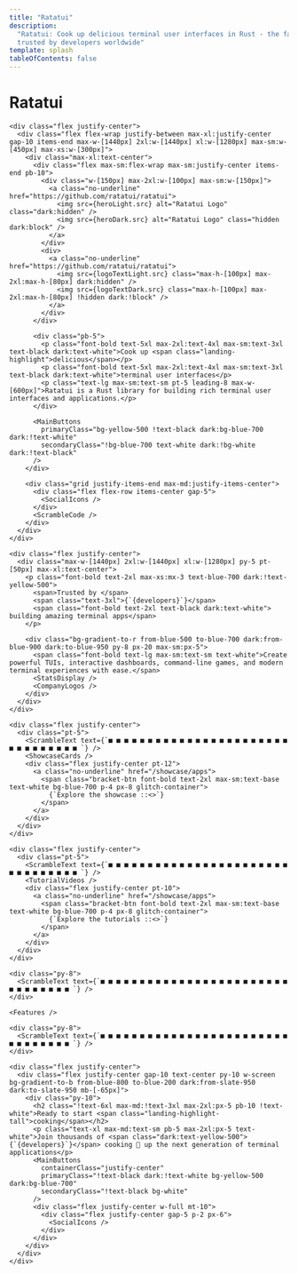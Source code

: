 ```yaml
---
title: "Ratatui"
description:
  "Ratatui: Cook up delicious terminal user interfaces in Rust - the fast, lightweight TUI library
  trusted by developers worldwide"
template: splash
tableOfContents: false
---
```





<div class="flex justify-center landing-mono">
  <div>
    <h1>Ratatui</h1>
    <RandomDots
      gridSize={15}
      numClusters={15}
      dotsPerCluster={100}
      clusterRadius={120}
      dotSize={3}
      pattern="random"
      opacity={0.2}
      fixed={true}
      colors={['#64748b', '#f1f5f9', '#64748b', '#334155']}
    />

    <div class="flex justify-center">
      <div class="flex flex-wrap justify-between max-xl:justify-center gap-10 items-end max-w-[1440px] 2xl:w-[1440px] xl:w-[1280px] max-sm:w-[450px] max-xs:w-[300px]">
        <div class="max-xl:text-center">
          <div class="flex max-sm:flex-wrap max-sm:justify-center items-end pb-10">
            <div class="w-[150px] max-2xl:w-[100px] max-sm:w-[150px]">
              <a class="no-underline" href="https://github.com/ratatui/ratatui">
                <img src={heroLight.src} alt="Ratatui Logo" class="dark:hidden" />
                <img src={heroDark.src} alt="Ratatui Logo" class="hidden dark:block" />
              </a>
            </div>
            <div>
              <a class="no-underline" href="https://github.com/ratatui/ratatui">
                <img src={logoTextLight.src} class="max-h-[100px] max-2xl:max-h-[80px] dark:hidden" />
                <img src={logoTextDark.src} class="max-h-[100px] max-2xl:max-h-[80px] !hidden dark:!block" />
              </a>
            </div>
          </div>
          
          <div class="pb-5">
            <p class="font-bold text-5xl max-2xl:text-4xl max-sm:text-3xl text-black dark:text-white">Cook up <span class="landing-highlight">delicious</span></p>
            <p class="font-bold text-5xl max-2xl:text-4xl max-sm:text-3xl text-black dark:text-white">terminal user interfaces</p>
            <p class="text-lg max-sm:text-sm pt-5 leading-8 max-w-[600px]">Ratatui is a Rust library for building rich terminal user interfaces and applications.</p>
          </div>
          
          <MainButtons
            primaryClass="bg-yellow-500 !text-black dark:bg-blue-700 dark:!text-white"
            secondaryClass="!bg-blue-700 text-white dark:!bg-white dark:!text-black"
          />
        </div>
        
        <div class="grid justify-items-end max-md:justify-items-center">
          <div class="flex flex-row items-center gap-5">
            <SocialIcons />
          </div>
          <ScrambleCode />
        </div>
      </div>
    </div>

    <div class="flex justify-center">
      <div class="max-w-[1440px] 2xl:w-[1440px] xl:w-[1280px] py-5 pt-[50px] max-xl:text-center">
        <p class="font-bold text-2xl max-xs:mx-3 text-blue-700 dark:!text-yellow-500">
          <span>Trusted by </span>
          <span class="text-3xl">{`{developers}`}</span>
          <span class="font-bold text-2xl text-black dark:text-white"> building amazing terminal apps</span>
        </p>
        
        <div class="bg-gradient-to-r from-blue-500 to-blue-700 dark:from-blue-900 dark:to-blue-950 py-8 px-20 max-sm:px-5">
          <span class="font-bold text-lg max-sm:text-sm text-white">Create powerful TUIs, interactive dashboards, command-line games, and modern terminal experiences with ease.</span>
          <StatsDisplay />
          <CompanyLogos />
        </div>
      </div>
    </div>

    <div class="flex justify-center">
      <div class="pt-5">
        <ScrambleText text={`■ ■ ■ ■ ■ ■ ■ ■ ■ ■ ■ ■ ■ ■ ■ ■ ■ ■ ■ ■ ■ ■ ■ ■ ■ ■ ■ ■ ■ ■ ■ ■ `} />
        <ShowcaseCards />
        <div class="flex justify-center pt-12">
          <a class="no-underline" href="/showcase/apps">
            <span class="bracket-btn font-bold text-2xl max-sm:text-base text-white bg-blue-700 p-4 px-8 glitch-container">
              {`Explore the showcase ::<>`}
            </span>
          </a>
        </div>
      </div>
    </div>

    <div class="flex justify-center">
      <div class="pt-5">
        <ScrambleText text={`■ ■ ■ ■ ■ ■ ■ ■ ■ ■ ■ ■ ■ ■ ■ ■ ■ ■ ■ ■ ■ ■ ■ ■ ■ ■ ■ ■ ■ ■ ■ ■ `} />
        <TutorialVideos />
        <div class="flex justify-center pt-10">
          <a class="no-underline" href="/showcase/apps">
            <span class="bracket-btn font-bold text-2xl max-sm:text-base text-white bg-blue-700 p-4 px-8 glitch-container">
              {`Explore the tutorials ::<>`}
            </span>
          </a>
        </div>
      </div>
    </div>

    <div class="py-8">
      <ScrambleText text={`■ ■ ■ ■ ■ ■ ■ ■ ■ ■ ■ ■ ■ ■ ■ ■ ■ ■ ■ ■ ■ ■ ■ ■ ■ ■ ■ ■ ■ ■ ■ ■ `} />
    </div>
    
    <Features />
    
    <div class="py-8">
      <ScrambleText text={`■ ■ ■ ■ ■ ■ ■ ■ ■ ■ ■ ■ ■ ■ ■ ■ ■ ■ ■ ■ ■ ■ ■ ■ ■ ■ ■ ■ ■ ■ ■ ■ `} />
    </div>

    <div class="flex justify-center">
      <div class="flex justify-center gap-10 text-center py-10 w-screen bg-gradient-to-b from-blue-800 to-blue-200 dark:from-slate-950 dark:to-slate-950 mb-[-65px]">
        <div class="py-10">
          <h2 class="!text-6xl max-md:!text-3xl max-2xl:px-5 pb-10 !text-white">Ready to start <span class="landing-highlight-tall">cooking</span></h2>
          <p class="text-xl max-md:text-sm pb-5 max-2xl:px-5 text-white">Join thousands of <span class="dark:text-yellow-500">{`{developers}`}</span> cooking 🍳 up the next generation of terminal applications</p>
          <MainButtons
            containerClass="justify-center"
            primaryClass="!text-black dark:!text-white bg-yellow-500 dark:bg-blue-700"
            secondaryClass="!text-black bg-white"
          />
          <div class="flex justify-center w-full mt-10">
            <div class="flex justify-center gap-5 p-2 px-6">
              <SocialIcons />
            </div>
          </div>
        </div>
      </div>
    </div>

  </div>
</div>
